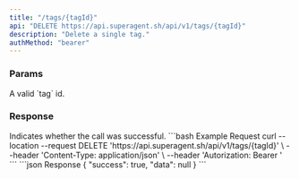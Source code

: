 ```yaml
---
title: "/tags/{tagId}"
api: "DELETE https://api.superagent.sh/api/v1/tags/{tagId}"
description: "Delete a single tag."
authMethod: "bearer"
---
```


### Params

<ParamField path="tagId" required type="string">
  A valid `tag` id.
</ParamField>

### Response

<ResponseField name="success" type="boolean">
  Indicates whether the call was successful.
</ResponseField>

<RequestExample>
```bash Example Request
curl --location --request DELETE 'https://api.superagent.sh/api/v1/tags/{tagId}' \
--header 'Content-Type: application/json' \
--header 'Autorization: Bearer <token>'
```
</RequestExample>

<ResponseExample>
```json Response
{
  "success": true,
  "data": null
}
```
</ResponseExample>
